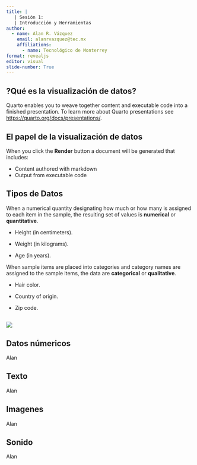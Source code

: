 ```yaml
---
title: |
   | Sesión 1: 
   | Introducción y Herramientas
author: 
  - name: Alan R. Vázquez
    email: alanrvazquez@tec.mx
    affiliations:
      - name: Tecnológico de Monterrey
format: revealjs
editor: visual
slide-number: True
---
```


## ?Qué es la visualización de datos?

Quarto enables you to weave together content and executable code into a finished presentation. To learn more about Quarto presentations see <https://quarto.org/docs/presentations/>.

## El papel de la visualización de datos

When you click the **Render** button a document will be generated that includes:

-   Content authored with markdown
-   Output from executable code

## Tipos de Datos

When a numerical quantity designating how much or how many is assigned to each item in the sample, the resulting set of values is **numerical** or **quantitative**.

-   Height (in centimeters).

-   Weight (in kilograms).

-   Age (in years).

When sample items are placed into categories and category names are assigned to the sample items, the data are **categorical** or **qualitative**.

-   Hair color.

-   Country of origin.

-   Zip code.

## 

![](images/clipboard-2226893720.png)

## Datos númericos

Alan

## Texto

Alan

## Imagenes

Alan

## Sonido

Alan

## 
